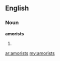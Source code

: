 ==English==

===Noun===
'''amorists'''

# {{plural of|[[amorist]]}}

[[ar:amorists]]
[[my:amorists]]